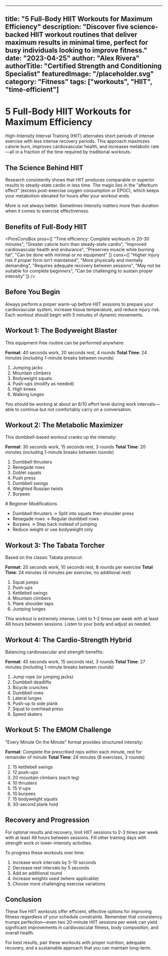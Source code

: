 
---
title: "5 Full-Body HIIT Workouts for Maximum Efficiency"
description: "Discover five science-backed HIIT workout routines that deliver maximum results in minimal time, perfect for busy individuals looking to improve fitness."
date: "2023-04-25"
author: "Alex Rivera"
authorTitle: "Certified Strength and Conditioning Specialist"
featuredImage: "/placeholder.svg"
category: "Fitness"
tags: ["workouts", "HIIT", "time-efficient"]
---

# 5 Full-Body HIIT Workouts for Maximum Efficiency

<InfoBox title="What is HIIT?" variant="info">
  High-Intensity Interval Training (HIIT) alternates short periods of intense exercise with less intense recovery periods. This approach maximizes calorie burn, improves cardiovascular health, and increases metabolic rate—all in a fraction of the time required by traditional workouts.
</InfoBox>

## The Science Behind HIIT

Research consistently shows that HIIT produces comparable or superior results to steady-state cardio in less time. The magic lies in the "afterburn effect" (excess post-exercise oxygen consumption or EPOC), which keeps your metabolism elevated for hours after your workout ends.

<QuoteBlock author="Dr. Izumi Tabata" source="Journal of Physiological Sciences">
  More is not always better. Sometimes intensity matters more than duration when it comes to exercise effectiveness.
</QuoteBlock>

## Benefits of Full-Body HIIT

<ProsConsBox 
  pros={[
    "Time efficiency: Complete workouts in 20-30 minutes",
    "Greater calorie burn than steady-state cardio",
    "Improved cardiovascular health and endurance",
    "Preserves muscle while burning fat",
    "Can be done with minimal or no equipment"
  ]}
  cons={[
    "Higher injury risk if proper form isn't maintained",
    "More physically and mentally demanding",
    "Requires adequate recovery between sessions",
    "May not be suitable for complete beginners",
    "Can be challenging to sustain proper intensity"
  ]}
/>

## Before You Begin

<Callout>
  Always perform a proper warm-up before HIIT sessions to prepare your cardiovascular system, increase tissue temperature, and reduce injury risk. Each workout should begin with 5 minutes of dynamic movements.
</Callout>

## Workout 1: The Bodyweight Blaster

This equipment-free routine can be performed anywhere:

**Format**: 40 seconds work, 20 seconds rest, 4 rounds
**Total Time**: 24 minutes (including 1-minute breaks between rounds)

1. Jumping jacks
2. Mountain climbers
3. Bodyweight squats
4. Push-ups (modify as needed)
5. High knees
6. Walking lunges

<InfoBox title="Intensity Check" variant="success">
  You should be working at about an 8/10 effort level during work intervals—able to continue but not comfortably carry on a conversation.
</InfoBox>

## Workout 2: The Metabolic Maximizer

This dumbbell-based workout cranks up the intensity:

**Format**: 30 seconds work, 15 seconds rest, 3 rounds
**Total Time**: 20 minutes (including 1-minute breaks between rounds)

1. Dumbbell thrusters
2. Renegade rows
3. Goblet squats
4. Push press
5. Dumbbell swings
6. Weighted Russian twists
7. Burpees

<CodeBlock language="markdown">
# Beginner Modifications

- Dumbbell thrusters → Split into squats then shoulder press
- Renegade rows → Regular dumbbell rows
- Burpees → Step back instead of jumping
- Reduce weight or use bodyweight only
</CodeBlock>

## Workout 3: The Tabata Torcher

Based on the classic Tabata protocol:

**Format**: 20 seconds work, 10 seconds rest, 8 rounds per exercise
**Total Time**: 24 minutes (4 minutes per exercise, no additional rest)

1. Squat jumps
2. Push-ups
3. Kettlebell swings
4. Mountain climbers
5. Plank shoulder taps
6. Jumping lunges

<InfoBox title="Recovery Note" variant="warning">
  This workout is extremely intense. Limit to 1-2 times per week with at least 48 hours between sessions. Listen to your body and adjust as needed.
</InfoBox>

## Workout 4: The Cardio-Strength Hybrid

Balancing cardiovascular and strength benefits:

**Format**: 45 seconds work, 15 seconds rest, 3 rounds
**Total Time**: 27 minutes (including 1-minute breaks between rounds)

1. Jump rope (or jumping jacks)
2. Dumbbell deadlifts
3. Bicycle crunches
4. Dumbbell rows
5. Lateral lunges
6. Push-up to side plank
7. Squat to overhead press
8. Speed skaters

## Workout 5: The EMOM Challenge

"Every Minute On the Minute" format provides structured intensity:

**Format**: Complete the prescribed reps within each minute, rest for remainder of minute
**Total Time**: 24 minutes (8 exercises, 3 rounds)

1. 15 kettlebell swings
2. 12 push-ups
3. 20 mountain climbers (each leg)
4. 10 thrusters
5. 15 V-ups
6. 10 burpees
7. 15 bodyweight squats
8. 30-second plank hold

## Recovery and Progression

<InfoBox title="HIIT Frequency Guidelines" variant="info">
  For optimal results and recovery, limit HIIT sessions to 2-3 times per week with at least 48 hours between sessions. Fill other training days with strength work or lower-intensity activities.
</InfoBox>

To progress these workouts over time:
1. Increase work intervals by 5-10 seconds
2. Decrease rest intervals by 5 seconds
3. Add an additional round
4. Increase weights used (where applicable)
5. Choose more challenging exercise variations

## Conclusion

These five HIIT workouts offer efficient, effective options for improving fitness regardless of your schedule constraints. Remember that consistency trumps perfection—even two 20-minute HIIT sessions per week can yield significant improvements in cardiovascular fitness, body composition, and overall health.

For best results, pair these workouts with proper nutrition, adequate recovery, and a sustainable approach that you can maintain long-term.
